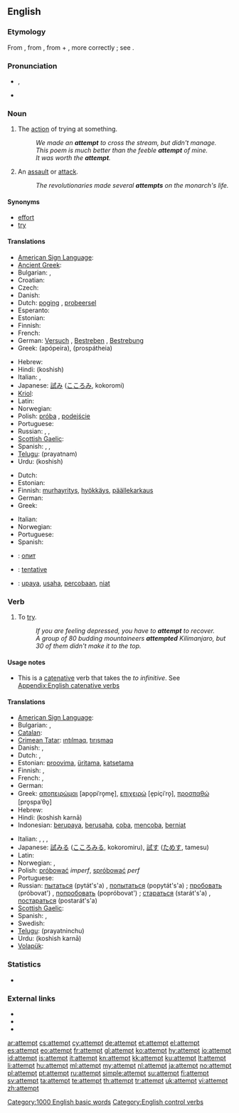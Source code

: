 ==English==

===Etymology===
From {{etyl|fro}} {{term|atempter}}, from {{etyl|la}} {{term|attempto|attemptō|I try, solicit}}, from {{term|ad||to}} + {{term|temptare}}, more correctly {{term|tentare||to try}}; see {{term|tempt}}.

===Pronunciation===
* {{IPA|/əˈtɛmpt/}}, {{SAMPA|/@"tEmpt/}}
* {{audio|en-us-attempt.ogg|Audio (US)}}
*: {{rhymes|ɛmpt}}

===Noun===
{{en-noun}}

# The [[action]] of trying at something.
#:''We made an '''attempt''' to cross the stream, but didn't manage.''
#:''This poem is much better than the feeble '''attempt''' of mine.''
#:''It was worth the '''attempt'''.''
# An [[assault]] or [[attack]].
#: ''The revolutionaries made several '''attempts''' on the monarch's life.''

====Synonyms====
* [[effort]]
* [[try]]

====Translations====
{{trans-top|the action of trying at something}}
* [[American Sign Language]]: {{tø|ase|A@NearInsideChesthigh-PalmAcross-A@NearInsideChesthigh-PalmAcross A@InsideChesthigh-PalmDown-A@InsideChesthigh-PalmDown}}
* [[Ancient Greek]]: {{tø|grc|δοκιμή|tr=dokimē|sc=polytonic|xs=Ancient Greek}}
* Bulgarian: {{t+|bg|опит}},  {{t+|bg|проба}}
* Croatian: {{t-|hr|pokušaj|m}}
* Czech: {{t-|cs|pokus|m}}
* Danish: {{t-|da|forsøg|n}}
* Dutch: [[poging]] {{f}} {{qualifier|an action}}, [[probeersel]] {{n}} {{qualifier|making something}}
* Esperanto: {{t-|eo|provo|xs=Esperanto}}
* Estonian: {{t-|et|katse}}
* Finnish: {{t+|fi|yritys}}
* French: {{t+|fr|tentative|f}}
* German: [[Versuch]] {{m}}, [[Bestreben]] {{n}}, [[Bestrebung]] {{f}}
* Greek: {{t+|el|απόπειρα|f}} (apópeira), {{t+|el|προσπάθεια}} (prospátheia)
{{trans-mid}}
* Hebrew: {{t+|he|ניסיון|m|tr=nisayón}}
* Hindi: {{t-|hi|कोशिश|f|xs=Hindi}} (koshish)
* Italian: {{t+|it|tentativo}},  {{t+|it|sforzo}}
* Japanese: [[試み]] ([[こころみ]], kokoromi)
* [[Kriol]]: {{tø|rop|shat}}
* Latin: {{t|la|conatus}}
* Norwegian: {{t|no|forsøk|n}}
* Polish: [[próba]] {{f}}, [[podejście]] {{m}}
* Portuguese: {{t+|pt|tentativa|f}}
* Russian: {{t+|ru|попытка|f|tr=popýtka}}, {{t+|ru|проба|f|tr=próba}}, {{t+|ru|опыт|m|tr=ópyt}}
* [[Scottish Gaelic]]: {{t|gd|feuchainn|f}}
* Spanish: {{t-|es|tentativa|f}},  {{t-|es|intento|m}},  {{t+|es|ensayo|m}}
* [[Telugu]]: {{t|te|ప్రయత్నం}} (prayatnam)
* Urdu: {{t-|ur|کوشش|f|xs=Urdu}} (koshish)
{{trans-bottom}}

{{trans-top|attack}}
* Dutch: {{t+|nl|aanslag|m}}
* Estonian: {{t|et|tapmiskatse}}
* Finnish: [[murhayritys]], [[hyökkäys]], [[päällekarkaus]]
* German: {{t+|de|Anschlag|m}}
* Greek: {{t+|el|απόπειρα|f|tr=apópira}}
{{trans-mid}}
* Italian: {{t+|it|attentato}}
* Norwegian: {{t|no|angrep|n}}
* Portuguese: {{t+|pt|atentado|m}}
* Spanish: {{t-|es|atentado|m}}
{{trans-bottom}}

{{checktrans-top}}
* {{ttbc|bg}}: [[опит]] {{m}}
* {{ttbc|fr}}: [[tentative]] {{f}}
{{trans-mid}}
* {{ttbc|id}}: [[upaya]], [[usaha]], [[coba|percobaan]], [[niat]]
{{trans-bottom}}

===Verb===
{{en-verb}}

# To [[try]].
#:''If you are feeling depressed, you have to '''attempt''' to recover.''
#:''A group of 80 budding mountaineers '''attempted''' Kilimanjaro, but 30 of them didn't make it to the top.''

====Usage notes====
* This is a [[catenative]] verb that takes the ''to infinitive''. See [[Appendix:English catenative verbs]]

====Translations====
{{trans-top|to try}}
* [[American Sign Language]]: {{tø|ase|A@NearInsideChesthigh-PalmAcross-A@NearInsideChesthigh-PalmAcross A@InsideChesthigh-PalmDown-A@InsideChesthigh-PalmDown}}
* Bulgarian: {{t+|bg|пробвам}}, {{t+|bg|опитвам}}
* [[Catalan]]: {{t|ca|temptativa|f}}
* [[Crimean Tatar]]: [[ıntılmaq]], [[tırışmaq]]
* Danish: {{t-|da|forsøge}}, {{t-|da|prøve}}
* Dutch: {{t+|nl|pogen}}, {{t+|nl|proberen}}
* Estonian: [[proovima]], [[üritama]], [[katsetama]]
* Finnish: {{t+|fi|yrittää}}, {{t+|fi|koettaa}}
* French: {{t+|fr|tenter}}, {{t+|fr|essayer}}
* German: {{t+|de|versuchen}}
* Greek: [[αποπειρώμαι]] [apo̞piˈro̞me̞], [[επιχειρώ]] [e̞piçiˈro̞], [[προσπαθώ]] [pro̞spaˈθo̞]
* Hebrew: {{t-|he|ניסה|tr=nisá}}
* Hindi: {{t-|hi|कोशिश करना|xs=Hindi}} (koshish karnā)
* Indonesian: [[upaya|berupaya]], [[usaha|berusaha]], [[coba]], [[coba|mencoba]], [[niat|berniat]]
{{trans-mid}}
* Italian: {{t+|it|tentare}},  {{t+|it|cercare}},  {{t+|it|provare}},  {{t-|it|attentare}}
* Japanese: [[試みる]] ([[こころみる]], kokoromiru), [[試す]] ([[ためす]], tamesu)
* Latin: {{t|la|conor}}
* Norwegian: {{t|no|forsøke}}, {{t+|no|prøve}}
* Polish: [[próbować]] ''imperf'', [[spróbować]] ''perf''
* Portuguese: {{t+|pt|tentar}}
* Russian: [[пытаться]] (pytát's'a) {{impf}}, [[попытаться]] (popytát's'a) {{pf.}}; [[пробовать]] (próbovat') {{impf}}, [[попробовать]] (popróbovat') {{pf.}}; [[стараться]] (starát's'a) {{impf}}, [[постараться]] (postarát's'a) {{pf.}}
* [[Scottish Gaelic]]: {{t|gd|feuch}}
* Spanish: {{t-|es|intentar}}, {{t|es|tratar|alt=tratar de}}
* Swedish: {{t+|sv|försöka}}
* [[Telugu]]: {{t|te|ప్రయత్నించు}} (prayatninchu)
* Urdu: {{t-|ur|کوشش کرنا|xs=Urdu}} (koshish karnā)
* [[Volapük]]: {{t|vo|steifülön}}
{{trans-bottom}}

===Statistics===
* {{rank|drawn|field|street|829|attempt|soft|officers|likely}}

===External links===
* {{R:Webster 1913}}
* {{R:Century 1911}}
* {{R:OneLook}}

[[Category:1000 English basic words]]
[[Category:English control verbs]]

[[ar:attempt]]
[[cs:attempt]]
[[cy:attempt]]
[[de:attempt]]
[[et:attempt]]
[[el:attempt]]
[[es:attempt]]
[[eo:attempt]]
[[fr:attempt]]
[[gl:attempt]]
[[ko:attempt]]
[[hy:attempt]]
[[io:attempt]]
[[id:attempt]]
[[is:attempt]]
[[it:attempt]]
[[kn:attempt]]
[[kk:attempt]]
[[ku:attempt]]
[[lt:attempt]]
[[li:attempt]]
[[hu:attempt]]
[[ml:attempt]]
[[my:attempt]]
[[nl:attempt]]
[[ja:attempt]]
[[no:attempt]]
[[pl:attempt]]
[[pt:attempt]]
[[ru:attempt]]
[[simple:attempt]]
[[su:attempt]]
[[fi:attempt]]
[[sv:attempt]]
[[ta:attempt]]
[[te:attempt]]
[[th:attempt]]
[[tr:attempt]]
[[uk:attempt]]
[[vi:attempt]]
[[zh:attempt]]